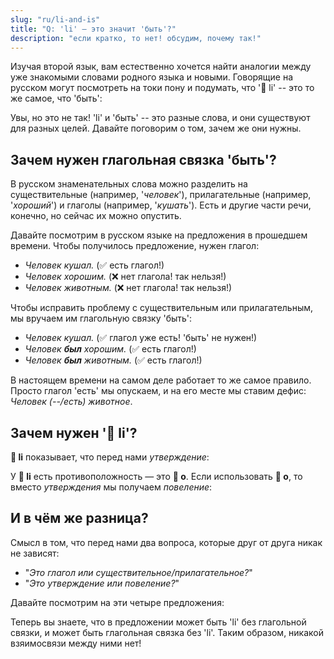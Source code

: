 ```yaml
---
slug: "ru/li-and-is"
title: "Q: 'li' — это значит 'быть'?"
description: "если кратко, то нет! обсудим, почему так!"
---
```



Изучая второй язык, вам естественно хочется найти аналогии между уже знакомыми словами родного языка и новыми. Говорящие на русском могут посмотреть на токи пону и подумать, что '󱤧 li' -- это то же самое, что 'быть':

<List>
  <Sentence sp="󱥴<b>󱤧</b>󱥔" sl="waso <b>li</b> pona." m="Птица <b>(—/была/будет)</b> хорошая." />
</List>

Увы, но это не так! 'li' и 'быть' -- это разные слова, и они существуют для разных целей. Давайте поговорим о том, зачем же они нужны.

## Зачем нужен глагольная связка 'быть'?

В русском знаменательных слова можно разделить на существительные (например, '*человек*'), прилагательные (например, '*хороший*') и глаголы (например, '*кушать*'). Есть и другие части речи, конечно, но сейчас их можно опустить.

Давайте посмотрим в русском языке на предложения в прошедшем времени. Чтобы получилось предложение, нужен глагол:
* *Человек кушал.* (✅ есть глагол!)
* *Человек хорошим.* (❌ нет глагола! так нельзя!)
* *Человек животным.* (❌ нет глагола! так нельзя!)

Чтобы исправить проблему с существительным или прилагательным, мы вручаем им глагольную связку 'быть':
* *Человек кушал.* (✅ глагол уже есть! 'быть' не нужен!)
* *Человек **был** хорошим.* (✅ есть глагол!)
* *Человек **был** животным.* (✅ есть глагол!)

В настоящем времени на самом деле работает то же самое правило. Просто глагол 'есть' мы опускаем, и на его месте мы ставим дефис: *Человек (--/есть) животное*.

## Зачем нужен '󱤧 li'?

**󱤧 li** показывает, что перед нами *утверждение*:

<List>
  <Word sl="jan li moku." m="Человек кушает." />
  <Word sl="jan li pona." m="Человек хороший." />
  <Word sl="jan li soweli." m="Человек — это животное." />
</List>

У **󱤧 li** есть противоположность — это **󱥄 o**. Если использовать **󱥄 o**, то вместо *утверждения* мы получаем *повеление*:

<List>
  <Word sl="jan o moku!" m="Человек, кушай!" />
  <Word sl="jan o pona!" m="Человек, будь хорошим!" />
  <Word sl="jan o soweli!" m="Человек, будь животным!" />
</List>

## И в чём же разница?

Смысл в том, что перед нами два вопроса, которые друг от друга никак не зависят:
* "*Это глагол или существительное/прилагательное?*"
* "*Это утверждение или повеление?*"

Давайте посмотрим на эти четыре предложения:

<List>
  <Word sl="jan li moku." m="Человек кушает.<br />Утверждение → 󱤧 li. Глагол → связка не нужна." />
  <Word sl="jan li pona." m="Человек (—/был) хороший.<br />Утверждение → 󱤧 li. Прилагательное → нужна связка." />
  <Word sl="jan o moku!" m="Человек, кушай!<br />Команда → 󱥄 o. Глагол → связка не нужна." />
  <Word sl="jan o pona!" m="Человек, будь хорошим!<br />Команда → 󱥄 o. Прилагательное → нужна связка." />
</List>

Теперь вы знаете, что в предложении может быть 'li' без глагольной связки, и может быть глагольная связка без 'li'. Таким образом, никакой взяимосвязи между ними нет!
